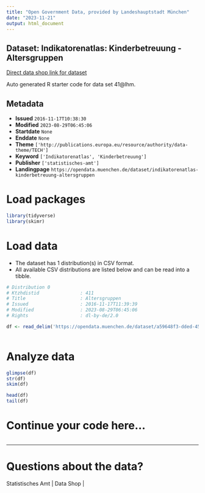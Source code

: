 ```yaml
---
title: "Open Government Data, provided by Landeshauptstadt München"
date: "2023-11-21"
output: html_document
---
```


## Dataset: Indikatorenatlas: Kinderbetreuung - Altersgruppen

[Direct data shop link for dataset](https://opendata.muenchen.de/dataset/indikatorenatlas-kinderbetreuung-altersgruppen)

Auto generated R starter code for data set 41@lhm.

## Metadata

- **Issued** `2016-11-17T10:38:30`
- **Modified** `2023-08-29T06:45:06`
- **Startdate** `None`
- **Enddate** `None`
- **Theme** `['http://publications.europa.eu/resource/authority/data-theme/TECH']`
- **Keyword** `['Indikatorenatlas', 'Kinderbetreuung']`
- **Publisher** `['statistisches-amt']`
- **Landingpage** `https://opendata.muenchen.de/dataset/indikatorenatlas-kinderbetreuung-altersgruppen`


# Load packages

```r

library(tidyverse)
library(skimr)

```

# Load data

-   The dataset has 1 distribution(s) in CSV format.
-   All available CSV distributions are listed below and can be read into a tibble.

```r

# Distribution 0
# Ktzhdistid               : 411
# Title                    : Altersgruppen
# Issued                   : 2016-11-17T11:39:39
# Modified                 : 2023-08-29T06:45:06
# Rights                   : dl-by-de/2.0

df <- read_delim('https://opendata.muenchen.de/dataset/a59648f3-dded-45fc-9c59-6e2df1e419f4/resource/9b007818-e34d-4349-aa1f-7c85fc121e24/download/indikat_kinderbetreuung_altersgruppen_280823.csv')



```

# Analyze data

```r

glimpse(df)
str(df)
skim(df)

head(df)
tail(df)

```

# Continue your code here...

```r

```

------------------------------------------------------------------------

# Questions about the data?

Statistisches Amt | Data Shop | 

